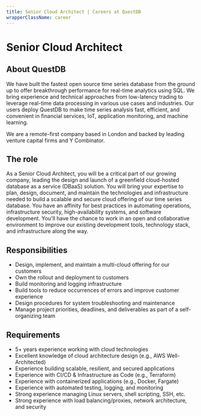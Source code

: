 ```yaml
---
title: Senior Cloud Architect | Careers at QuestDB
wrapperClassName: career
---
```



<h1>Senior Cloud Architect</h1>

<h2> About QuestDB</h2>

We have built the fastest open source time series database from the ground up to
offer breakthrough performance for real-time analytics using SQL. We bring
experience and technical approaches from low-latency trading to leverage
real-time data processing in various use cases and industries. Our users deploy
QuestDB to make time series analysis fast, efficient, and convenient in
financial services, IoT, application monitoring, and machine learning.

We are a remote-first company based in London and backed by leading venture
capital firms and Y Combinator.

<h2>The role</h2>

As a Senior Cloud Architect, you will be a critical part of our growing company,
leading the design and launch of a greenfield cloud-hosted database as a service
(DBaaS) solution. You will bring your expertise to plan, design, document, and
maintain the technologies and infrastructure needed to build a scalable and
secure cloud offering of our time series database. You have an affinity for best
practices in automating operations, infrastructure security, high-availability
systems, and software development. You'll have the chance to work in an open and
collaborative environment to improve our existing development tools, technology
stack, and infrastructure along the way.

<h2>Responsibilities</h2>

- Design, implement, and maintain a multi-cloud offering for our customers
- Own the rollout and deployment to customers
- Build monitoring and logging infrastructure
- Build tools to reduce occurrences of errors and improve customer experience
- Design procedures for system troubleshooting and maintenance
- Manage project priorities, deadlines, and deliverables as part of a
  self-organizing team

<h2>Requirements</h2>

- 5+ years experience working with cloud technologies
- Excellent knowledge of cloud architecture design (e.g., AWS Well-Architected)
- Experience building scalable, resilient, and secured applications
- Experience with CI/CD & Infrastructure as Code (e.g., Terraform)
- Experience with containerized applications (e.g., Docker, Fargate)
- Experience with automated testing, logging, and monitoring
- Strong experience managing Linux servers, shell scripting, SSH, etc.
- Strong experience with load balancing/proxies, network architecture, and
  security

<CareerEmailUs title="Senior Cloud Architect" />
